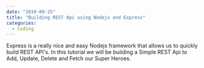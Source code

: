 ```yaml
---
date: "2019-09-25"
title: "Building REST Api using Nodejs and Express"
categories:
  - Coding
---
```



Express is a really nice and easy Nodejs framework that allows us to quickly build REST API's.
In this tutorial we will be building a Simple REST Api to Add, Update, Delete and Fetch our Super Heroes.
